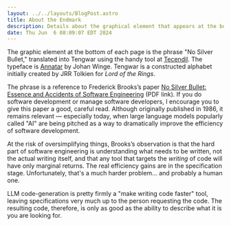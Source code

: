 ```yaml
---
layout: ../../layouts/BlogPost.astro
title: About the Endmark
description: Details about the graphical element that appears at the bottom of each page.
date: Thu Jun  6 08:09:07 EDT 2024
---
```



The graphic element at the bottom of each page is the phrase "No Silver Bullet," translated into Tengwar using the handy tool at [Tecendil](https://www.tecendil.com/). The typeface is [Annatar](https://www.fontspace.com/tengwar-annatar-font-f2244) by Johan Winge. Tengwar is a constructed alphabet initially created by JRR Tolkien for _Lord of the Rings_.

The phrase is a reference to Frederick Brooks’s paper [No Silver Bullet: Essence and Accidents of Software Engineering](https://www.cs.dartmouth.edu/~cs50/Reading/NoSilverBullet.pdf) (PDF link). If you do software development or manage software developers, I encourage you to give this paper a good, careful read. Although originally published in 1986, it remains relevant — especially today, when large language models popularly called "AI" are being pitched as a way to dramatically improve the efficiency of software development.

At the risk of oversimplifying things, Brooks’s observation is that the hard part of software engineering is understanding what needs to be written, not the actual writing itself, and that any tool that targets the _writing_ of code will have only marginal returns. The real efficiency gains are in the specification stage. Unfortunately, that's a much harder problem… and probably a human one.

LLM code-generation is pretty firmly a "make writing code faster" tool, leaving specifications very much up to the person requesting the code. The resulting code, therefore, is only as good as the ability to describe what it is you are looking for.
